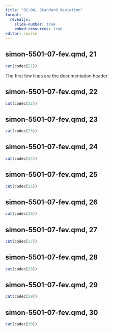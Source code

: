 ```yaml
---
title: "02-04, Standard deviation"
format: 
  revealjs:
    slide-number: true
    embed-resources: true
editor: source
---
```


## simon-5501-07-fev.qmd, 21

```r
cat(codec[21])
```

:::notes
The first few lines are the documentation header
:::

## simon-5501-07-fev.qmd, 22

```r
cat(codec[22])
```

## simon-5501-07-fev.qmd, 23

```r
cat(codec[23])
```

## simon-5501-07-fev.qmd, 24

```r
cat(codec[24])
```

## simon-5501-07-fev.qmd, 25

```r
cat(codec[25])
```

## simon-5501-07-fev.qmd, 26

```r
cat(codec[26])
```

## simon-5501-07-fev.qmd, 27

```r
cat(codec[27])
```

## simon-5501-07-fev.qmd, 28

```r
cat(codec[28])
```

## simon-5501-07-fev.qmd, 29

```r
cat(codec[29])
```

## simon-5501-07-fev.qmd, 30

```r
cat(codec[30])
```

